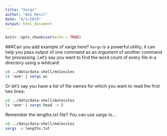 ```yaml
---
title: "Xargs"
author: "Amy Hessl"
date: "8/1/2019"
output: html_document
---
```


```r
knitr::opts_chunk$set(echo = TRUE)
```

###Can you add example of xargs here?
`Xargs` is a powerful utility; it can help you pass output of one command as an _argument_ of another command for processing. Let's say you want to find the word count of every file in a directory using a wildcard:

```bash
cd ../data/data-shell/molecules
ls *ane* | xargs wc
```
Or let's say you have a list of file names for which you want to read the first two lines:

```bash
cd ../data/data-shell/molecules
ls *ane* | xargs head -n 2 
```

Remember the lengths.txt file? You can use xargs to...
```bash
cd ../data/data-shell/molecules
xargs -a lengths.txt
```
